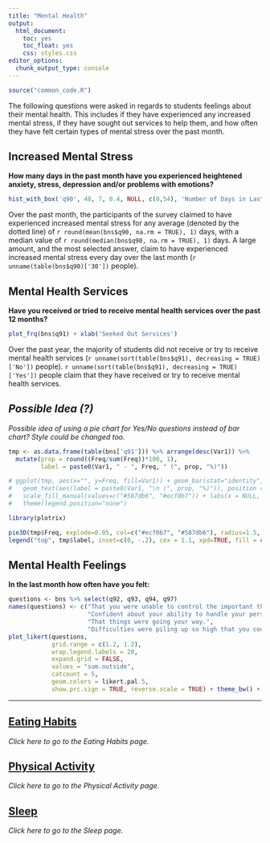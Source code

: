 ```yaml
---
title: "Mental Health"
output: 
  html_document: 
    toc: yes
    toc_float: yes
    css: styles.css
editor_options: 
  chunk_output_type: console
---
```


```r
source("common_code.R")
```

The following questions were asked in regards to students feelings about their mental health. This includes if they have experienced any increased mental stress, if they have sought out services to help them, and how often they have felt certain types of mental stress over the past month.

## Increased Mental Stress
**How many days in the past month have you experienced heightened anxiety, stress, depression and/or problems with emotions?**
```r
hist_with_box('q90', 48, 7, 0.4, NULL, c(0,54), 'Number of Days in Last Month')
```
Over the past month, the participants of the survey claimed to have experienced increased mental stress for any average (denoted by the dotted line) of `r round(mean(bns$q90, na.rm = TRUE), 1)` days, with a median value of `r round(median(bns$q90, na.rm = TRUE), 1)` days. A large amount, and the most selected answer, claim to have experienced increased mental stress every day over the last month (`r unname(table(bns$q90)['30'])` people).

## Mental Health Services 
**Have you received or tried to receive mental health services over the past 12 months?**
```r
plot_frq(bns$q91) + xlab('Seeked Out Services')
```
Over the past year, the majority of students did not receive or try to receive mental health services (`r unname(sort(table(bns$q91), decreasing = TRUE)['No'])` people). `r unname(sort(table(bns$q91), decreasing = TRUE)['Yes'])` people claim that they have received or try to receive mental health services.

## *Possible Idea (?)*
*Possible idea of using a pie chart for Yes/No questions instead of bar chart? Style could be changed too.*
```r
tmp <- as.data.frame(table(bns['q91'])) %>% arrange(desc(Var1)) %>% 
  mutate(prop = round((Freq/sum(Freq))*100, 1),
         label = paste0(Var1, " - ", Freq, " (", prop, "%)"))

# ggplot(tmp, aes(x="", y=Freq, fill=Var1)) + geom_bar(stat="identity", width=1, color="white") + coord_polar("y", start=0) + 
#   geom_text(aes(label = paste0(Var1, "\n (", prop, "%)")), position = position_stack(vjust = 0.5)) + 
#   scale_fill_manual(values=c("#587db6", "#ecf0b7")) + labs(x = NULL, y = NULL, fill = NULL) + theme_void() + 
#   theme(legend.position="none")

library(plotrix)

pie3D(tmp$Freq, explode=0.05, col=c("#ecf0b7", "#587db6"), radius=1.5, start=0, shade=0.7)
legend("top", tmp$label, inset=c(0, -.2), cex = 1.1, xpd=TRUE, fill = c("#ecf0b7", "#587db6"))
```


## Mental Health Feelings
**In the last month how often have you felt:**
```r
questions <- bns %>% select(q92, q93, q94, q97)
names(questions) <- c("That you were unable to control the important things in your life.",
                      "Confident about your ability to handle your personal problems.",
                      "That things were going your way.",
                      "Difficulties were piling up so high that you could not overcome them.")
plot_likert(questions,
            grid.range = c(1.2, 1.2),
            wrap.legend.labels = 20,
            expand.grid = FALSE,
            values = "sum.outside",
            catcount = 5,
            geom.colors = likert.pal.5,
            show.prc.sign = TRUE, reverse.scale = TRUE) + theme_bw() + theme(legend.position = "top")
```



---

## [Eating Habits](Eating_Habits.html)
*Click here to go to the Eating Habits page.*

## [Physical Activity](Physical_Activity.html)
*Click here to go to the Physical Activity page.*

## [Sleep](Sleep.html)
*Click here to go to the Sleep page.*